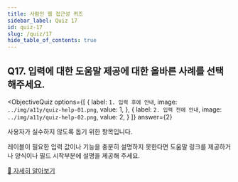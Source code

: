 ```yaml
---
title: 사람인 웹 접근성 퀴즈
sidebar_label: Quiz 17
id: quiz-17
slug: /quiz/17
hide_table_of_contents: true
---
```


## Q17. 입력에 대한 도움말 제공에 대한 올바른 사례를 선택해주세요.


<ObjectiveQuiz
  options={[
    {
      label: `1. 입력 후에 안내`,
      image: `../img/a11y/quiz-help-01.png`,
      value: 1,
    },
    {
      label: `2. 입력 전에 안내`,
      image: `../img/a11y/quiz-help-02.png`,
      value: 2,
    }
  ]}
  answer={2}
>
  <Correct>
    <p>사용자가 실수하지 않도록 돕기 위한 항목입니다.</p>
    <p>레이블이 필요한 입력 값이나 기능을 충분히 설명하지 못한다면 도움말 링크를 제공하거나 양식이나 필드 시작부분에 설명을 제공해 주세요.</p>
  </Correct>
  <a href="https://sri-fe1.notion.site/1bf608af03be4a9cb973e0696a737b2c">
    🔎 자세히 알아보기
  </a>
  
</ObjectiveQuiz>